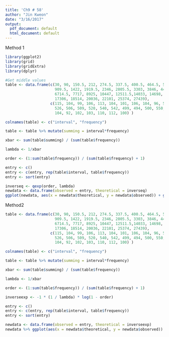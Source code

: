 ```yaml
---
title: 'Ch9 # 58'
author: "Jin Kweon"
date: "3/16/2017"
output:
  pdf_document: default
  html_document: default
---
```


Method 1
```r
library(ggplot2)
library(grid)
library(gridExtra)
library(dplyr)

#Get middle values
table <- data.frame(c(30, 90, 150.5, 212, 274.5, 337.5, 400.5, 464.5, 529.5, 595, 663,
                      909.5, 1422, 1919.5, 2346, 2805.5, 3303, 3846, 4444, 5109, 5857.5,
                      6714.5, 7717, 8925, 10447, 12511.5,14033, 14698, 15447, 16304,
                      17306, 18514, 20036, 22101, 25374, 27439),
                    c(115, 104, 99, 106, 113, 104, 101, 106, 104, 96, 512, 524, 468, 531, 461,
                      526, 506, 509, 520, 540, 542, 499, 494, 500, 550, 465, 104, 97, 101,
                      104, 92, 102, 103, 110, 112, 100) )

colnames(table) <- c("interval", "frequency")

table <- table %>% mutate(summing = interval*frequency)

xbar <- sum(table$summing) / (sum(table$frequency))

lambda <- 1/xbar

order <- (1:sum(table$frequency)) / (sum(table$frequency) + 1) 

entry <- c()
entry <- c(entry, rep(table$interval, table$frequency))
entry <- sort(entry)

inverseq <- qexp(order, lambda)
newdata <- data.frame(observed = entry, theoretical = inverseq)
ggplot(newdata, aes(x = newdata$theoretical, y = newdata$observed)) + geom_point()
```


Method2 
```r
table <- data.frame(c(30, 90, 150.5, 212, 274.5, 337.5, 400.5, 464.5, 529.5, 595, 663,
                      909.5, 1422, 1919.5, 2346, 2805.5, 3303, 3846, 4444, 5109, 5857.5,
                      6714.5, 7717, 8925, 10447, 12511.5,14033, 14698, 15447, 16304,
                      17306, 18514, 20036, 22101, 25374, 27439),
                    c(115, 104, 99, 106, 113, 104, 101, 106, 104, 96, 512, 524, 468, 531, 461,
                      526, 506, 509, 520, 540, 542, 499, 494, 500, 550, 465, 104, 97, 101,
                      104, 92, 102, 103, 110, 112, 100) )

colnames(table) <- c("interval", "frequency")

table <- table %>% mutate(summing = interval*frequency)

xbar <- sum(table$summing) / (sum(table$frequency))

lambda <- 1/xbar

order <- (1:sum(table$frequency)) / (sum(table$frequency) + 1) 

inverseexp <- -1 * (1 / lambda) * log(1 - order)

entry <- c()
entry <- c(entry, rep(table$interval, table$frequency))
entry <- sort(entry)

newdata <- data.frame(observed = entry, theoretical = inverseexp)
newdata %>% ggplot(aes(x = newdata$theoretical, y = newdata$observed)) + geom_line()
```




